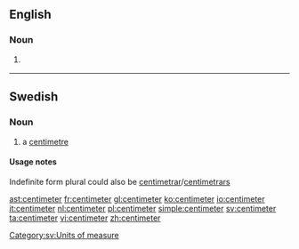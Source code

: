==English==

===Noun===
{{en-noun}}

# {{context|US}} {{alternative spelling of|[[centimetre]]}}

----

==Swedish==

===Noun===
{{sv-noun-irreg-c|2=centimetern|3=centimeter|4=centimeterna}}

# a [[centimetre]]

====Usage notes====
Indefinite form plural could also be [[centimetrar]]/[[centimetrars]]

[[Category:sv:Units of measure]]

[[ast:centimeter]]
[[fr:centimeter]]
[[gl:centimeter]]
[[ko:centimeter]]
[[io:centimeter]]
[[it:centimeter]]
[[nl:centimeter]]
[[pl:centimeter]]
[[simple:centimeter]]
[[sv:centimeter]]
[[ta:centimeter]]
[[vi:centimeter]]
[[zh:centimeter]]